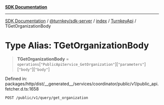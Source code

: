 [**SDK Documentation**](../../../../../../README.mdx)

***

[SDK Documentation](../../../../../../packages.mdx) / [@turnkey/sdk-server](../../../../README.mdx) / [index](../../../README.mdx) / [TurnkeyApi](../README.mdx) / TGetOrganizationBody

# Type Alias: TGetOrganizationBody

> **TGetOrganizationBody** = `operations`\[`"PublicApiService_GetOrganization"`\]\[`"parameters"`\]\[`"body"`\]\[`"body"`\]

Defined in: packages/http/dist/\_\_generated\_\_/services/coordinator/public/v1/public\_api.fetcher.d.ts:1658

`POST /public/v1/query/get_organization`
